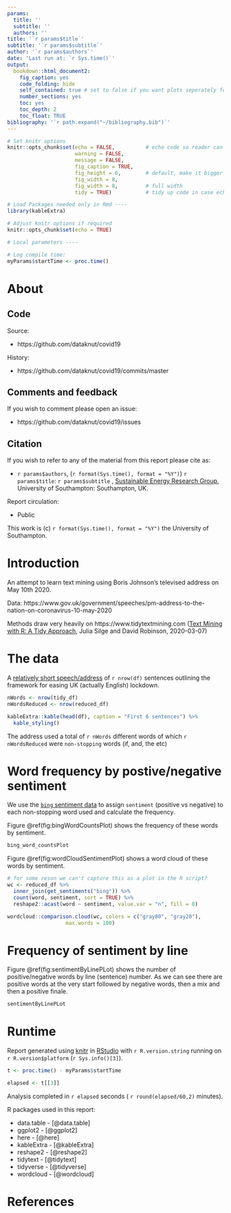 ```yaml
---
params:
  title: ''
  subtitle: ''
  authors: ''
title: '`r params$title`'
subtitle: '`r params$subtitle`'
author: '`r params$authors`'
date: 'Last run at: `r Sys.time()`'
output:
  bookdown::html_document2:
    fig_caption: yes
    code_folding: hide
    self_contained: true # set to false if you want plots seperately for easy import to word https://bookdown.org/yihui/rmarkdown/html-document.html#document-dependencies
    number_sections: yes
    toc: yes
    toc_depth: 2
    toc_float: TRUE
bibliography: '`r path.expand("~/bibliography.bib")`'
---
```

  
```r

# Set knitr options
knitr::opts_chunk$set(echo = FALSE,          # echo code so reader can see what is happening
                      warning = FALSE,
                      message = FALSE,
                      fig_caption = TRUE,
                      fig_height = 6,        # default, make it bigger to stretch vertical axis
                      fig_width = 8,
                      fig_width = 8,         # full width
                      tidy = TRUE)           # tidy up code in case echo = TRUE

```


```r

# Load Packages needed only in Rmd ----
library(kableExtra)

# Adjust knitr options if required
knitr::opts_chunk$set(echo = TRUE)

# Local parameters ----

# Log compile time:
myParams$startTime <- proc.time()

```

# About

## Code

Source:

 * https://github.com/dataknut/covid19

History:

 * https://github.com/dataknut/covid19/commits/master

## Comments and feedback

If you wish to comment please open an issue:
 
 * https://github.com/dataknut/covid19/issues

## Citation

If you wish to refer to any of the material from this report please cite as:

 * `r params$authors`, (`r format(Sys.time(), format = "%Y")`) `r params$title`: `r params$subtitle` , [Sustainable Energy Research Group](http://www.energy.soton.ac.uk), University of Southampton: Southampton, UK.

Report circulation:

 * Public
 
This work is (c) `r format(Sys.time(), format = "%Y")` the University of Southampton.
 
# Introduction

An attempt to learn text mining using Boris Johnson's televised address on May 10th 2020.

Data: https://www.gov.uk/government/speeches/pm-address-to-the-nation-on-coronavirus-10-may-2020

Methods draw very heavily on https://www.tidytextmining.com ([Text Mining with R: A Tidy Approach](http://shop.oreilly.com/product/0636920067153.do), Julia Silge and David Robinson, 2020-03-07)

# The data

A [relatively short speech/address](https://www.gov.uk/government/speeches/pm-address-to-the-nation-on-coronavirus-10-may-2020) of `r nrow(df)` sentences outlining the framework for easing UK (actually English) lockdown.


```r
nWords <- nrow(tidy_df)
nWordsReduced <- nrow(reduced_df)

kableExtra::kable(head(df), caption = "First 6 sentences") %>%
  kable_styling()
```

The address used a total of `r nWords` different words of which `r nWordsReduced` were `non-stopping` words (if, and, the etc)

# Word frequency by postive/negative sentiment

We use the [`bing` sentiment data](https://www.cs.uic.edu/~liub/FBS/sentiment-analysis.html) to assign `sentiment` (positive vs negative) to each non-stopping word used and calculate the frequency.

Figure \@ref(fig:bingWordCountsPlot) shows the frequency of these words by sentiment.

```r
bing_word_countsPlot
```

Figure \@ref(fig:wordCloudSentimentPlot) shows a word cloud of these words by sentiment.

```r
# for some reson we can't capture this as a plot in the R script?
wc <- reduced_df %>%
  inner_join(get_sentiments("bing")) %>%
  count(word, sentiment, sort = TRUE) %>%
  reshape2::acast(word ~ sentiment, value.var = "n", fill = 0)

wordcloud::comparison.cloud(wc, colors = c("gray80", "gray20"),
                   max.words = 100)
```

# Frequency of sentiment by line

Figure \@ref(fig:sentimentByLinePLot) shows the number of positive/negative words by line (sentence) number. As we can see there are positive words at the very start followed by negative words, then a mix and then a positive finale.

```r
sentimentByLinePLot
```

# Runtime

Report generated using [knitr](https://cran.r-project.org/package=knitr) in [RStudio](http://www.rstudio.com) with `r R.version.string` running on `r R.version$platform` (`r Sys.info()[3]`).

```r
t <- proc.time() - myParams$startTime

elapsed <- t[[3]]
```

Analysis completed in `r elapsed` seconds ( `r round(elapsed/60,2)` minutes).

R packages used in this report:

 * data.table - [@data.table]
 * ggplot2 - [@ggplot2]
 * here - [@here]
 * kableExtra - [@kableExtra]
 * reshape2 - [@reshape2]
 * tidytext - [@tidytext]
 * tidyverse - [@tidyverse]
 * wordcloud - [@wordcloud]
 
# References
